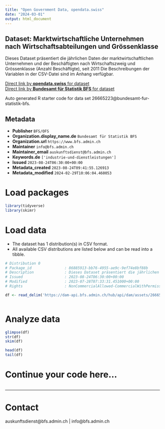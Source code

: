 ```yaml
---
title: "Open Government Data, opendata.swiss"
date: "2024-03-01"
output: html_document
---
```


## Dataset: Marktwirtschaftliche Unternehmen nach Wirtschaftsabteilungen und Grössenklasse

Dieses Dataset präsentiert die jährlichen Daten der marktwirtschaftlichen Unternehmen und der Beschäftigten nach Wirtschaftszweig und Grössenklasse (Anzahl Beschäftigte), seit 2011 Die Beschreibungen der Variablen in der CSV-Datei sind im Anhang verfügbar.

[Direct link by **opendata.swiss** for dataset](https://opendata.swiss/de/dataset/marktwirtschaftliche-unternehmen-nach-wirtschaftsabteilungen-und-grossenklasse5)<br>
[Direct link by **Bundesamt für Statistik BFS** for dataset](https://www.bfs.admin.ch/asset/de/ts-x-06.02.01.01)

Auto generated R starter code for data set 26665223@bundesamt-fur-statistik-bfs.

## Metadata

- **Publisher** `BFS/OFS`
- **Organization.display_name.de** `Bundesamt für Statistik BFS`
- **Organization.url** `https://www.bfs.admin.ch`
- **Maintainer** `info@bfs.admin.ch`
- **Maintainer_email** `auskunftsdienst@bfs.admin.ch`
- **Keywords.de** `['industrie-und-dienstleistungen']`
- **Issued** `2023-08-24T06:30:00+00:00`
- **Metadata_created** `2023-08-24T09:41:55.126913`
- **Metadata_modified** `2024-02-29T10:06:04.460053`


# Load packages

```r

library(tidyverse)
library(skimr)

```

# Load data

-   The dataset has 1 distribution(s) in CSV format.
-   All available CSV distributions are listed below and can be read into a tibble.

```r

# Distribution 0
# Package_id               : 86885913-bb76-4955-ae9c-9ef74e8bf88b
# Description              : Dieses Dataset präsentiert die jährlichen Daten der marktwirtschaftlichen Unternehmen und der Beschäftigten nach Wirtschaftszweig und Grössenklasse (Anzahl Beschäftigte), seit 2011 Die Beschreibungen der Variablen in der CSV-Datei sind im Anhang verfügbar.
# Issued                   : 2023-08-24T06:30:00+00:00
# Modified                 : 2023-07-28T07:33:31.451000+00:00
# Rights                   : NonCommercialAllowed-CommercialWithPermission-ReferenceRequired

df <- read_delim('https://dam-api.bfs.admin.ch/hub/api/dam/assets/26665232/master')



```

# Analyze data

```r

glimpse(df)
str(df)
skim(df)

head(df)
tail(df)

```

# Continue your code here...

```r

```

------------------------------------------------------------------------

# Contact

auskunftsdienst@bfs.admin.ch | info@bfs.admin.ch
